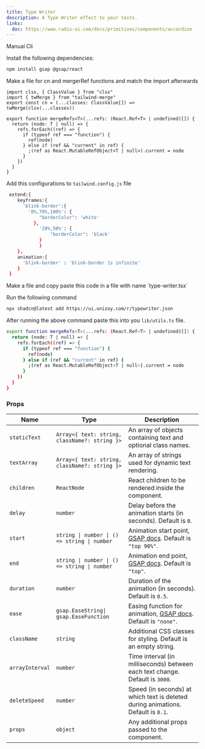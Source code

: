 ```yaml
---
title: Type Writer
description: A Type Writer effect to your texts.
links:
  doc: https://www.radix-ui.com/docs/primitives/components/accordion
---
```


<ComponentPreview
  name="typewriter-demo"
  className="[&_.preview>[data-orientation=vertical]]:sm:max-w-[70%]"
/>

<CodeTabs>

<TabsList>
  <TabsTrigger value="manual">Manual</TabsTrigger>
  <TabsTrigger value="cli">Cli</TabsTrigger>
</TabsList>

<TabsContent value="manual">

<Steps>

<Step>Install the following dependencies:</Step>

```bash
npm install gsap @gsap/react
```

<Step>
  Make a file for cn and mergerRef functions and match the import
  afterwards
</Step>

```tsx
import clsx, { ClassValue } from "clsx"
import { twMerge } from "tailwind-merge"
export const cn = (...classes: ClassValue[]) => twMerge(clsx(...classes))

export function mergeRefs<T>(...refs: (React.Ref<T> | undefined)[]) {
  return (node: T | null) => {
    refs.forEach((ref) => {
      if (typeof ref === "function") {
        ref(node)
      } else if (ref && "current" in ref) {
        ;(ref as React.MutableRefObject<T | null>).current = node
      }
    })
  }
}
```

<Step>Add this configurations to `tailwind.config.js` file</Step>

```bash
 extend:{
    keyframes:{
      'blink-border':{
        '0%,70%,100%': {
  		    "borderColor": 'white'
  		  },
  			'20%,50%': {
  				"borderColor": 'black'
  			}
			}
    },
    animation:{
      'blink-border' : 'blink-border 1s infinite'
    }
 }
```

<Step>
  Make a file and copy paste this code in a file with name `type-writer.tsx`
</Step>

<ComponentSource name="typewriter" />

</Steps>

</TabsContent>

<TabsContent value="cli">

<Steps>

<Step>Run the following command </Step>

```bash
npx shadcn@latest add https://ui.unizoy.com/r/typewriter.json
```

<Step>After running the above command paste this into you `lib/utils.ts` file.</Step>

```bash
export function mergeRefs<T>(...refs: (React.Ref<T> | undefined)[]) {
  return (node: T | null) => {
    refs.forEach((ref) => {
      if (typeof ref === "function") {
        ref(node)
      } else if (ref && "current" in ref) {
        ;(ref as React.MutableRefObject<T | null>).current = node
      }
    })
  }
}
```

</Steps>

</TabsContent>

</CodeTabs>

### Props

| Name            | Type                                          | Description                                                                                                               |
| --------------- | --------------------------------------------- | ------------------------------------------------------------------------------------------------------------------------- |
| `staticText`    | `Array<{ text: string, className?: string }>` | An array of objects containing text and optional class names.                                                             |
| `textArray`     | `Array<{ text: string, className?: string }>` | An array of strings used for dynamic text rendering.                                                                      |
| `children`      | `ReactNode`                                   | React children to be rendered inside the component.                                                                       |
| `delay`         | `number`                                      | Delay before the animation starts (in seconds). Default is `0`.                                                           |
| `start`         | `string \| number \| () => string \| number`  | Animation start point, [GSAP docs](https://gsap.com/docs/v3/Plugins/ScrollTrigger/?page=1#start). Default is `"top 90%"`. |
| `end`           | `string \| number \| () => string \| number`  | Animation end point, [GSAP docs](https://gsap.com/docs/v3/Plugins/ScrollTrigger/?page=1#end). Default is `"top"`.         |
| `duration`      | `number`                                      | Duration of the animation (in seconds). Default is `0.5`.                                                                 |
| `ease`          | `gsap.EaseString\| gsap.EaseFunction`         | Easing function for animation, [GSAP docs](https://gsap.com/docs/v3/Eases). Default is `"none"`.                          |
| `className`     | `string`                                      | Additional CSS classes for styling. Default is an empty string.                                                           |
| `arrayInterval` | `number`                                      | Time interval (in milliseconds) between each text change. Default is `3000`.                                              |
| `deleteSpeed`   | `number`                                      | Speed (in seconds) at which text is deleted during animations. Default is `0.1`.                                          |
| `props`         | `object`                                      | Any additional props passed to the component.                                                                             |
